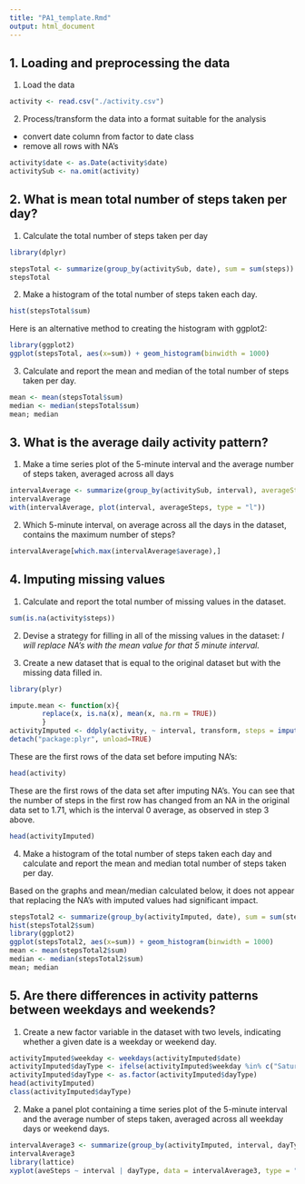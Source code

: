 ```yaml
---
title: "PA1_template.Rmd"
output: html_document
---
```


## 1. Loading and preprocessing the data

1. Load the data
```r
activity <- read.csv("./activity.csv")
```

2. Process/transform the data into a format suitable for the analysis
- convert date column from factor to date class
- remove all rows with NA's
```r
activity$date <- as.Date(activity$date)
activitySub <- na.omit(activity)
```

## 2. What is mean total number of steps taken per day?

1. Calculate the total number of steps taken per day
```r
library(dplyr)
```

```r
stepsTotal <- summarize(group_by(activitySub, date), sum = sum(steps))
stepsTotal
```

2. Make a histogram of the total number of steps taken each day.
```r
hist(stepsTotal$sum)
```

Here is an alternative method to creating the histogram with ggplot2:
```r
library(ggplot2)
ggplot(stepsTotal, aes(x=sum)) + geom_histogram(binwidth = 1000)
```

3. Calculate and report the mean and median of the total number of steps taken per day.
```r
mean <- mean(stepsTotal$sum)
median <- median(stepsTotal$sum)
mean; median
```

## 3. What is the average daily activity pattern?
1. Make a time series plot of the 5-minute interval and the average number of steps taken, averaged across all days
```r
intervalAverage <- summarize(group_by(activitySub, interval), averageSteps = mean(steps))
intervalAverage
with(intervalAverage, plot(interval, averageSteps, type = "l"))
```

2. Which 5-minute interval, on average across all the days in the dataset, contains the maximum number of steps?
```r
intervalAverage[which.max(intervalAverage$average),]
```

## 4. Imputing missing values
1. Calculate and report the total number of missing values in the dataset.  
```r
sum(is.na(activity$steps))
```

2. Devise a strategy for filling in all of the missing values in the dataset: *I will replace NA's with the mean value for that 5 minute interval.*

3. Create a new dataset that is equal to the original dataset but with the missing data filled in.

```r
library(plyr)
```

```r
impute.mean <- function(x){
        replace(x, is.na(x), mean(x, na.rm = TRUE))
        }
activityImputed <- ddply(activity, ~ interval, transform, steps = impute.mean(steps))
detach("package:plyr", unload=TRUE)
```

These are the first rows of the data set before imputing NA's:
```r
head(activity)
```

These are the first rows of the data set after imputing NA's.  You can see that the number of steps in the first row has changed from an NA in the original data set to 1.71, which is the interval 0 average, as observed in step 3 above.
```r
head(activityImputed)
```

4. Make a histogram of the total number of steps taken each day and calculate and report the mean and median total number of steps taken per day.  

Based on the graphs and mean/median calculated below, it does not appear that replacing the NA's with imputed values had significant impact.

```r
stepsTotal2 <- summarize(group_by(activityImputed, date), sum = sum(steps))
hist(stepsTotal2$sum)
library(ggplot2)
ggplot(stepsTotal2, aes(x=sum)) + geom_histogram(binwidth = 1000)
mean <- mean(stepsTotal2$sum)
median <- median(stepsTotal2$sum)
mean; median
```

## 5. Are there differences in activity patterns between weekdays and weekends?
1. Create a new factor variable in the dataset with two levels, indicating whether a given date is a weekday or weekend day.
```r
activityImputed$weekday <- weekdays(activityImputed$date)
activityImputed$dayType <- ifelse(activityImputed$weekday %in% c("Saturday", "Sunday"), "Weekend", "Weekday")
activityImputed$dayType <- as.factor(activityImputed$dayType)
head(activityImputed)
class(activityImputed$dayType)
```

2. Make a panel plot containing a time series plot of the 5-minute interval and the average number of steps taken, averaged across all weekday days or weekend days.

```r
intervalAverage3 <- summarize(group_by(activityImputed, interval, dayType), aveSteps = mean(steps))
intervalAverage3
library(lattice)
xyplot(aveSteps ~ interval | dayType, data = intervalAverage3, type = "l")
```

